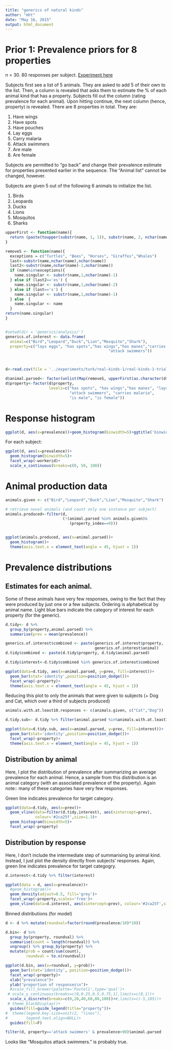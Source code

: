 ```yaml
---
title: "generics of natural kinds"
author: "mht"
date: "May 16, 2015"
output: html_document
---
```


# Prior 1: Prevalence priors for 8 properties

n = 30. 80 responses per subject. [Experiment here](http://stanford.edu/~mtessler/experiments/generics/experiments/real-kinds/prior-1.html)

Subjects first see a list of 5 animals. They are asked to add 5 of their own to the list. Then, a column is revealed that asks them to estimate the % of each animal kind that has a property. Subjects fill out the column (rating prevalence for each animal). Upon hitting continue, the next column (hence, property) is revealed. There are 8 properties in total. They are:

1. Have wings
2. Have spots
3. Have pouches
4. Lay eggs
5. Carry malaria
6. Attack swimmers
7. Are male
8. Are female

Subjects are permitted to "go back" and change their prevalence estimate for properties presented earlier in the sequence. The "Animal list" cannot be changed, however.

Subjects are given 5 out of the following 6 animals to initialize the list.

1. Birds
2. Leopards
3. Ducks
4. Lions
5. Mosquitos
6. Sharks

```r
upperFirst <- function(name){
  return (paste(toupper(substr(name, 1, 1)), substr(name, 2, nchar(name)), sep=""))
}

removeS <- function(name){
  exceptions = c("Turtles", "Bees", "Horses", "Giraffes","Whales")
  last<-substr(name,nchar(name),nchar(name))
  last2<-substr(name,nchar(name)-1,nchar(name))
  if (name%in%exceptions){
    name.singular <- substr(name,1,nchar(name)-1)
  } else if (last2=='es') {
    name.singular <- substr(name,1,nchar(name)-2)
  } else if (last=='s') {
    name.singular <- substr(name,1,nchar(name)-1)
  } else  {
    name.singular <- name
  }
return(name.singular)
}


#setwd(dir = 'generics/analysis/')
generics.of.interest <- data.frame(
  animal=c("Bird","Leopard","Duck","Lion","Mosquito","Shark"),
  property=c("lays eggs", "has spots","has wings","has manes","carries malaria",
                                             "attack swimmers"))



d<-read.csv(file = '../experiments/turk/real-kinds-1/real-kinds-1-trials.csv')

d$animal.parsed<- factor(unlist(Map(removeS, upperFirst(as.character(d$animal)))))
d$property<-factor(d$property, 
                   levels=c("has spots", "has wings","has manes", "lays eggs",
                            "attack swimmers", "carries malaria",
                            "is male", "is female"))
```


# Response histogram

```r
ggplot(d, aes(x=prevalence))+geom_histogram(binwidth=5)+ggtitle('binwidth=5')
```

For each subject:

```r
ggplot(d, aes(x=prevalence))+
  geom_histogram(binwidth=5)+
  facet_wrap(~workerid)+
  scale_x_continuous(breaks=c(0, 50, 100))

```


# Animal production data

```r
animals.given <- c("Bird","Leopard","Duck","Lion","Mosquito","Shark")

# retrieve novel animals (and count only one instance per subject)
animals.produced<-filter(d,
                         (!(animal.parsed %in% animals.given)&
                            (property_index==0)))


ggplot(animals.produced, aes(x=animal.parsed))+
  geom_histogram()+
  theme(axis.text.x = element_text(angle = 45, hjust = 1))

```

# Prevalence distributions


## Estimates for each animal.

Some of these animals have very few responses, owing to the fact that they were produced by just one or a few subjects. Ordering is alphabetical by animal name. Light blue bars indicate the category of interest for each property (for the generic).

```r

d.tidy<- d %>%
  group_by(property,animal.parsed) %>%
  summarise(prev = mean(prevalence))

generics.of.interest$combined <- paste(generics.of.interest$property, 
                                       generics.of.interest$animal)
d.tidy$combined <- paste(d.tidy$property, d.tidy$animal.parsed)

d.tidy$interest<-d.tidy$combined %in% generics.of.interest$combined

ggplot(data=d.tidy, aes(x=animal.parsed, y=prev, fill=interest))+
  geom_bar(stat='identity',position=position_dodge())+
  facet_wrap(~property)+
  theme(axis.text.x = element_text(angle = 45, hjust = 1))
```

Reducing this plot to only the animals that were given to subjects (+ Dog and Cat, which over a third of subjects produced)

```r

animals.with.at.least10.responses <- c(animals.given, c("Cat","Dog"))

d.tidy.sub<- d.tidy %>% filter(animal.parsed %in%animals.with.at.least10.responses)

ggplot(data=d.tidy.sub, aes(x=animal.parsed, y=prev, fill=interest))+
  geom_bar(stat='identity',position=position_dodge())+
  facet_wrap(~property)+
  theme(axis.text.x = element_text(angle = 45, hjust = 1))
```


## Distribution by animal

Here, I plot the distribution of prevalence after summarizing an average prevalence for each animal. Hence, a sample from this distribution is an animal category (with an associated prevalence of the property). Again note:: many of these categories have very few responses.

Green line indicates prevalence for target category.
```r
ggplot(data=d.tidy, aes(x=prev))+
  geom_vline(data=filter(d.tidy,interest), aes(xintercept=prev),
             colour='#2ca25f',size=1.3)+
  geom_histogram(binwidth=5)+
  facet_wrap(~property)
```


## Distribution by response

Here, I don't include the intermediate step of summarising by animal kind. Instead, I just plot the density directly from subjects' responses. Again, green line indicates prevalence for target categogry.

```r

d.interest<-d.tidy %>% filter(interest)

ggplot(data = d, aes(x=prevalence))+
  #geom_histogram()+
  geom_density(adjust=0.5, fill='grey')+
  facet_wrap(~property,scales='free')+
  geom_vline(data=d.interest, aes(xintercept=prev), colour='#2ca25f',size=1.3)
```


Binned distributions (for model)

```r
d <- d %>% mutate(roundval=factor(round(prevalence/10)*10))

d.bin<- d %>%
  group_by(property, roundval) %>%
  summarise(count = length(roundval)) %>%
  ungroup() %>% group_by(property) %>%
  mutate(prob = count/sum(count),
         roundval = to.n(roundval))

ggplot(d.bin, aes(x=roundval, y=prob))+
  geom_bar(stat='identity', position=position_dodge())+
  facet_wrap(~property)+
  xlab("prevalence")+
  ylab("proportion of responses\n")+
  #scale_fill_brewer(palette='Pastel1',type='qual')+
 # scale_y_continuous(breaks=c(0,0.25,0.5,0.75,1),limits=c(0,1))+
  scale_x_discrete(breaks=c(0,20,40,60,80,100))+#,limits=c(-5,105))+
 # theme_blackDisplay()+ 
  guides(fill=guide_legend(title="property"))+
#  theme(legend.key.size=unit(2, "lines"),
#        legend.text.align=NULL)+
  guides(fill=F)

filter(d, property=='attack swimmers' & prevalence>90)$animal.parsed
```

Looks like "Mosquitos attack swimmers." is probably true.

